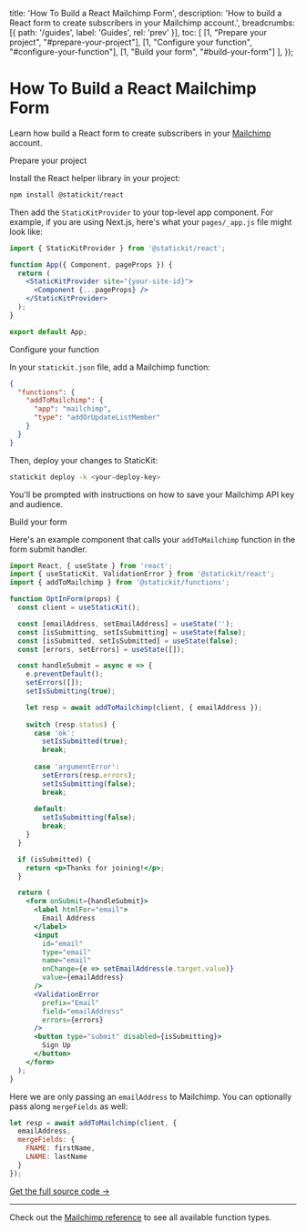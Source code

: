 
  title: 'How To Build a React Mailchimp Form',
  description: 'How to build a React form to create subscribers in your Mailchimp account.',
  breadcrumbs: [{
    path: '/guides',
    label: 'Guides',
    rel: 'prev'
  }],
  toc: [
    [1, "Prepare your project", "#prepare-your-project"],
    [1, "Configure your function", "#configure-your-function"],
    [1, "Build your form", "#build-your-form"]
  ],
});

# How To Build a React Mailchimp Form

<p className="text-lg">
  Learn how build a React form to create subscribers in your <a href="https://mailchimp.com/">Mailchimp</a> account.
</p>

<StepHeading step="1" id="prepare-your-project">Prepare your project</StepHeading>

Install the React helper library in your project:

```bash
npm install @statickit/react
```

Then add the `StaticKitProvider` to your top-level app component. For example, if you are using Next.js, here's what your `pages/_app.js` file might look like:

```jsx
import { StaticKitProvider } from '@statickit/react';

function App({ Component, pageProps }) {
  return (
    <StaticKitProvider site="{your-site-id}">
      <Component {...pageProps} />
    </StaticKitProvider>
  );
}

export default App;
```

<StepHeading step="2" id="configure-your-function">Configure your function</StepHeading>

In your `statickit.json` file, add a Mailchimp function:

```json
{
  "functions": {
    "addToMailchimp": {
      "app": "mailchimp",
      "type": "addOrUpdateListMember"
    }
  }
}
```

Then, deploy your changes to StaticKit:

```bash
statickit deploy -k <your-deploy-key>
```

You'll be prompted with instructions on how to save your Mailchimp API key and audience.

<StepHeading step="3" id="build-your-form">Build your form</StepHeading>

Here's an example component that calls your `addToMailchimp` function in the form submit handler.

```jsx
import React, { useState } from 'react';
import { useStaticKit, ValidationError } from '@statickit/react';
import { addToMailchimp } from '@statickit/functions';

function OptInForm(props) {
  const client = useStaticKit();

  const [emailAddress, setEmailAddress] = useState('');
  const [isSubmitting, setIsSubmitting] = useState(false);
  const [isSubmitted, setIsSubmitted] = useState(false);
  const [errors, setErrors] = useState([]);

  const handleSubmit = async e => {
    e.preventDefault();
    setErrors([]);
    setIsSubmitting(true);

    let resp = await addToMailchimp(client, { emailAddress });
    
    switch (resp.status) {
      case 'ok':
        setIsSubmitted(true);
        break;
      
      case 'argumentError':
        setErrors(resp.errors);
        setIsSubmitting(false);
        break;
      
      default:
        setIsSubmitting(false);
        break;
    }
  }

  if (isSubmitted) {
    return <p>Thanks for joining!</p>;
  }

  return (
    <form onSubmit={handleSubmit}>
      <label htmlFor="email">
        Email Address
      </label>
      <input
        id="email"
        type="email" 
        name="email" 
        onChange={e => setEmailAddress(e.target.value)}
        value={emailAddress}
      />
      <ValidationError 
        prefix="Email" 
        field="emailAddress"
        errors={errors} 
      />
      <button type="submit" disabled={isSubmitting}>
        Sign Up
      </button>
    </form>
  );
}
```

Here we are only passing an `emailAddress` to Mailchimp. You can optionally pass along `mergeFields` as well:

```js
let resp = await addToMailchimp(client, { 
  emailAddress,
  mergeFields: {
    FNAME: firstName,
    LNAME: lastName
  }
});
```

[Get the full source code →](https://github.com/statickit-projects/mailchimp-react)

---

Check out the [Mailchimp reference](/docs/functions/mailchimp) to see all available function types.
